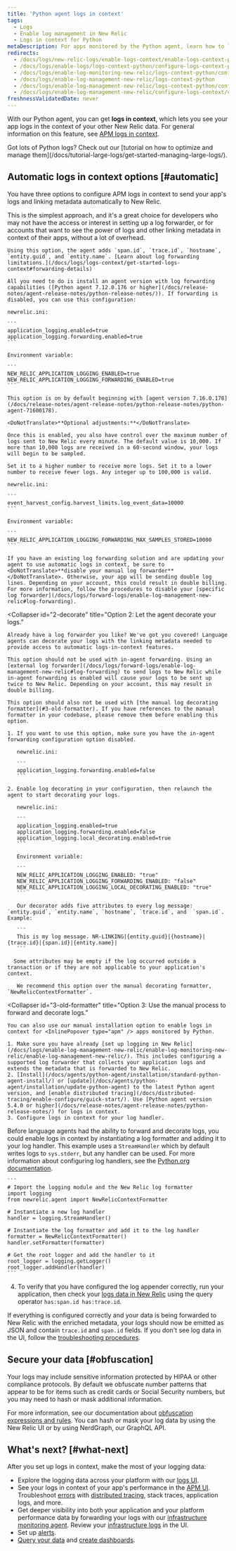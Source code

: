```yaml
---
title: 'Python agent logs in context'
tags:
  - Logs
  - Enable log management in New Relic
  - Logs in context for Python
metaDescription: For apps monitored by the Python agent, learn how to link log data with related data across the rest of the New Relic platform.
redirects:
  - /docs/logs/new-relic-logs/enable-logs-context/enable-logs-context-python
  - /docs/logs/enable-logs/logs-context-python/configure-logs-context-python
  - /docs/logs/enable-log-monitoring-new-relic/logs-context-python/configure-logs-context-python
  - /docs/logs/enable-log-management-new-relic/logs-context-python
  - /docs/logs/enable-log-management-new-relic/logs-context-python/configure-logs-context-python
  - /docs/logs/enable-log-management-new-relic/configure-logs-context/configure-logs-context-python
freshnessValidatedDate: never
---
```


With our Python <InlinePopover type="apm" /> agent, you can get <DoNotTranslate>**logs in context**</DoNotTranslate>, which lets you see your app logs in the context of your other New Relic data. For general information on this feature, see [APM logs in context](/docs/apm/new-relic-apm/getting-started/get-started-logs-context).

<Callout variant="tip">
Got lots of Python logs? Check out our [tutorial on how to optimize and manage them](/docs/tutorial-large-logs/get-started-managing-large-logs/). 
</Callout>

## Automatic logs in context options [#automatic]

You have three options to configure APM logs in context to send your app's logs and linking metadata automatically to New Relic.

<CollapserGroup>
  <Collapser
    id="1-agent"
    title="Option 1 (simplest): Let the agent decorate and forward your logs."
  >
    This is the simplest approach, and it's a great choice for developers who may not have the access or interest in setting up a log forwarder, or for accounts that want to see the power of logs and other linking metadata in context of their apps, without a lot of overhead.

    Using this option, the agent adds `span.id`, `trace.id`, `hostname`, `entity.guid`, and `entity.name`. [Learn about log forwarding limitations.](/docs/logs/logs-context/get-started-logs-context#forwarding-details)

    All you need to do is install an agent version with log forwarding capabilities ([Python agent 7.12.0.176 or higher](/docs/release-notes/agent-release-notes/python-release-notes/)). If forwarding is disabled, you can use this configuration:

    newrelic.ini:

    ```
    application_logging.enabled=true
    application_logging.forwarding.enabled=true
    ```

    Environment variable:

    ```
    NEW_RELIC_APPLICATION_LOGGING_ENABLED=true
    NEW_RELIC_APPLICATION_LOGGING_FORWARDING_ENABLED=true
    ```

    This option is on by default beginning with [agent version 7.16.0.178](/docs/release-notes/agent-release-notes/python-release-notes/python-agent-71600178).

    <DoNotTranslate>**Optional adjustments:**</DoNotTranslate>

    Once this is enabled, you also have control over the maximum number of logs sent to New Relic every minute. The default value is 10,000. If more than 10,000 logs are received in a 60-second window, your logs will begin to be sampled.

    Set it to a higher number to receive more logs. Set it to a lower number to receive fewer logs. Any integer up to 100,000 is valid.

    newrelic.ini:

    ```
    event_harvest_config.harvest_limits.log_event_data=10000
    ```

    Environment variable:

    ```
    NEW_RELIC_APPLICATION_LOGGING_FORWARDING_MAX_SAMPLES_STORED=10000
    ```

    If you have an existing log forwarding solution and are updating your agent to use automatic logs in context, be sure to <DoNotTranslate>**disable your manual log forwarder**</DoNotTranslate>. Otherwise, your app will be sending double log lines. Depending on your account, this could result in double billing. For more information, follow the procedures to disable your [specific log forwarder](/docs/logs/forward-logs/enable-log-management-new-relic#log-forwarding).
  </Collapser>

  <Collapser
    id="2-decorate"
    title="Option 2: Let the agent decorate your logs."
  >
    Already have a log forwarder you like? We've got you covered! Language agents can decorate your logs with the linking metadata needed to provide access to automatic logs-in-context features.

    This option should not be used with in-agent forwarding. Using an [external log forwarder](/docs/logs/forward-logs/enable-log-management-new-relic#log-forwarding) to send logs to New Relic while in-agent forwarding is enabled will cause your logs to be sent up twice to New Relic. Depending on your account, this may result in double billing.

    This option should also not be used with [the manual log decorating formatter](#3-old-formatter). If you have references to the manual formatter in your codebase, please remove them before enabling this option.

    1. If you want to use this option, make sure you have the in-agent forwarding configuration option disabled.

       newrelic.ini:

       ```
       application_logging.forwarding.enabled=false
       ```

    2. Enable log decorating in your configuration, then relaunch the agent to start decorating your logs.

       newrelic.ini:

       ```
       application_logging.enabled=true
       application_logging.forwarding.enabled=false
       application_logging.local_decorating.enabled=true
       ```

       Environment variable:

       ```
       NEW_RELIC_APPLICATION_LOGGING_ENABLED: "true"
       NEW_RELIC_APPLICATION_LOGGING_FORWARDING_ENABLED: "false"
       NEW_RELIC_APPLICATION_LOGGING_LOCAL_DECORATING_ENABLED: "true"
       ```

       Our decorator adds five attributes to every log message: `entity.guid`, `entity.name`, `hostname`, `trace.id`, and  `span.id`. Example:

       ```
       This is my log message. NR-LINKING|{entity.guid}|{hostname}|{trace.id}|{span.id}|{entity.name}|
       ```

      Some attributes may be empty if the log occurred outside a transaction or if they are not applicable to your application's context.

       We recommend this option over the manual decorating formatter, `NewRelicContextFormatter`.
  </Collapser>

  <Collapser
    id="3-old-formatter"
    title="Option 3: Use the manual process to forward and decorate logs."
  >
    You can also use our manual installation option to enable logs in context for <InlinePopover type="apm" /> apps monitored by Python.

    1. Make sure you have already [set up logging in New Relic](/docs/logs/enable-log-management-new-relic/enable-log-monitoring-new-relic/enable-log-management-new-relic/). This includes configuring a supported log forwarder that collects your application logs and extends the metadata that is forwarded to New Relic.
    2. [Install](/docs/agents/python-agent/installation/standard-python-agent-install/) or [update](/docs/agents/python-agent/installation/update-python-agent) to the latest Python agent version, and [enable distributed tracing](/docs/distributed-tracing/enable-configure/quick-start/). Use [Python agent version 5.4.0 or higher](/docs/release-notes/agent-release-notes/python-release-notes/) for logs in context.
    3. Configure logs in context for your log handler.
   Before language agents had the ability to forward and decorate logs, you could enable logs in context by instantiating a log formatter and adding it to your log handler. This example uses a `StreamHandler` which by default writes logs to `sys.stderr`, but any handler can be used. For more information about configuring log handlers, see the [Python.org documentation](https://docs.python.org/3/library/logging.handlers.html).

    ```
    # Import the logging module and the New Relic log formatter
    import logging
    from newrelic.agent import NewRelicContextFormatter

    # Instantiate a new log handler
    handler = logging.StreamHandler()

    # Instantiate the log formatter and add it to the log handler
    formatter = NewRelicContextFormatter()
    handler.setFormatter(formatter)

    # Get the root logger and add the handler to it
    root_logger = logging.getLogger()
    root_logger.addHandler(handler)
    ```

4. To verify that you have configured the log appender correctly, run your application, then check your [logs data in New Relic](/docs/logs/log-management/ui-data/use-logs-ui/) using the query operator `has:span.id has:trace.id`.

If everything is configured correctly and your data is being forwarded to New Relic with the enriched metadata, your logs should now be emitted as JSON and contain `trace.id` and `span.id` fields. If you don't see log data in the UI, follow the [troubleshooting procedures](/docs/logs/log-management/troubleshooting/no-log-data-appears-ui/).

 </Collapser>
</CollapserGroup>

<InstallFeedback />

## Secure your data [#obfuscation]

Your logs may include sensitive information protected by HIPAA or other compliance protocols. By default we obfuscate number patterns that appear to be for items such as credit cards or Social Security numbers, but you may need to hash or mask additional information.

For more information, see our documentation about [obfuscation expressions and rules](/docs/logs/ui-data/obfuscation-ui/). You can hash or mask your log data by using the New Relic UI or by using NerdGraph, our GraphQL API.

## What's next? [#what-next]

After you set up <InlinePopover type="apm" /> logs in context, make the most of your logging data:

* Explore the logging data across your platform with our [logs UI](/docs/logs/log-management/ui-data/use-logs-ui/).
* See your logs in context of your app's performance in the [APM UI](/docs/logs/log-management/ui-data/use-logs-ui/#links). Troubleshoot [errors](/docs/apm/apm-ui-pages/error-analytics/errors-page-find-fix-verify-problems/) with [distributed tracing](/docs/apm/distributed-tracing/ui-data/understand-use-distributed-tracing-data), stack traces, application logs, and more.
* Get deeper visibility into both your application and your platform performance data by forwarding your logs with our [infrastructure monitoring agent](/docs/logs/enable-log-management-new-relic/enable-log-monitoring-new-relic/forward-your-logs-using-infrastructure-agent/). Review your [infrastructure logs](/docs/logs/log-management/ui-data/use-logs-ui/#links) in the UI.
* Set up [alerts](/docs/alerts-applied-intelligence/new-relic-alerts/alert-conditions/create-alert-conditions/).
* [Query your data](/docs/query-your-data/explore-query-data/get-started/introduction-querying-new-relic-data/) and [create dashboards](/docs/query-your-data/explore-query-data/dashboards/introduction-dashboards/).
